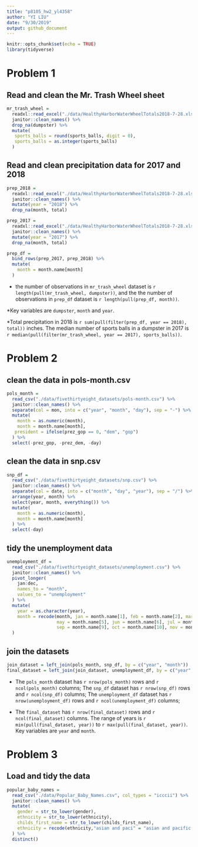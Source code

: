 ```yaml
---
title: "p8105_hw2_yl4358"
author: "YI LIU"
date: "9/30/2019"
output: github_document
---
```


```r
knitr::opts_chunk$set(echo = TRUE)
library(tidyverse)
```

# Problem 1

## Read and clean the Mr. Trash Wheel sheet

```r
mr_trash_wheel = 
  readxl::read_excel("./data/HealthyHarborWaterWheelTotals2018-7-28.xlsx", sheet = "Mr. Trash Wheel", range = "A2:N338") %>% 
  janitor::clean_names() %>% 
  drop_na(dumpster) %>%
  mutate(
   sports_balls = round(sports_balls, digit = 0),
   sports_balls = as.integer(sports_balls)
  ) 
```

## Read and clean precipitation data for 2017 and 2018

```r
prep_2018 = 
  readxl::read_excel("./data/HealthyHarborWaterWheelTotals2018-7-28.xlsx", sheet = "2018 Precipitation", range = "A2:B15") %>%
  janitor::clean_names() %>% 
  mutate(year = "2018") %>% 
  drop_na(month, total)

prep_2017 = 
  readxl::read_excel("./data/HealthyHarborWaterWheelTotals2018-7-28.xlsx", sheet = "2017 Precipitation", range = "A2:B15") %>%
  janitor::clean_names() %>% 
  mutate(year = "2017") %>% 
  drop_na(month, total)

prep_df = 
  bind_rows(prep_2017, prep_2018) %>% 
  mutate(
    month = month.name[month]
  ) 

```


* the number of observations in `mr_trash_wheel` dataset is `r length(pull(mr_trash_wheel, dumpster))`, and the the number of observations in `prep_df` dataset is `r length(pull(prep_df, month))`.

*Key variables are `dumpster`, `month` and `year`.

*Total precipitation in 2018 is `r sum(pull(filter(prep_df, year == 2018), total))` inches. The median number of sports balls in a dumpster in 2017 is `r median(pull(filter(mr_trash_wheel, year == 2017), sports_balls))`.


# Problem 2


## clean the data in pols-month.csv

```r
pols_month = 
  read_csv("./data/fivethirtyeight_datasets/pols-month.csv") %>% 
  janitor::clean_names() %>%
  separate(col = mon, into = c("year", "month", "day"), sep = "-") %>% 
  mutate(
    month = as.numeric(month),
    month = month.name[month],
   president = ifelse(prez_gop == 0, "dem", "gop")
  ) %>% 
  select(-prez_gop, -prez_dem, -day) 

```

## clean the data in snp.csv

```r
snp_df = 
  read_csv("./data/fivethirtyeight_datasets/snp.csv") %>% 
  janitor::clean_names() %>%
  separate(col = date, into = c("month", "day", "year"), sep = "/") %>% 
  arrange(year, month) %>% 
  select(year, month, everything()) %>% 
  mutate(
    month = as.numeric(month),
    month = month.name[month]
  ) %>% 
  select(-day)
```

## tidy the unemployment data

```r
unemployment_df = 
  read_csv("./data/fivethirtyeight_datasets/unemployment.csv") %>% 
  janitor::clean_names() %>%
  pivot_longer(
    jan:dec,
    names_to = "month",
    values_to = "unemployment"
  ) %>% 
  mutate(
    year = as.character(year),
    month = recode(month, jan = month.name[1], feb = month.name[2], mar = month.name[3], apr = month.name[4],
                   may = month.name[5], jun = month.name[6], jul = month.name[7], aug = month.name[8], 
                   sep = month.name[9], oct = month.name[10], nov = month.name[11], dec = month.name[12])
  )
```

## join the datasets

```r
join_dataset = left_join(pols_month, snp_df, by = c("year", "month"))
final_dataset = left_join(join_dataset, unemployment_df, by = c("year", "month"))
```

* The `pols_month` dataset has `r nrow(pols_month)` rows and `r ncol(pols_month)` columns; The `snp_df` dataset has `r nrow(snp_df)` rows and `r ncol(snp_df)` columns; The `unemployment_df` dataset has `r nrow(unemployment_df)` rows and `r ncol(unemployment_df)` columns;

* The `final_dataset` has `r nrow(final_dataset)` rows and `r ncol(final_dataset)` columns. The range of years is `r min(pull(final_dataset, year))` to `r max(pull(final_dataset, year))`. Key variables are `year` and `month`.

# Problem 3

## Load and tidy the data

```r
popular_baby_names = 
  read_csv("./data/Popular_Baby_Names.csv", col_types = "icccii") %>% 
  janitor::clean_names() %>% 
  mutate(
    gender = str_to_lower(gender),
    ethnicity = str_to_lower(ethnicity),
    childs_first_name = str_to_lower(childs_first_name),
    ethnicity = recode(ethnicity,"asian and paci" = "asian and pacific islander", "black non hisp" = "black non hispanic", "white non hisp" = "white non hispanic", "hisp" = "hispanic" )
  ) %>% 
  distinct()
```
